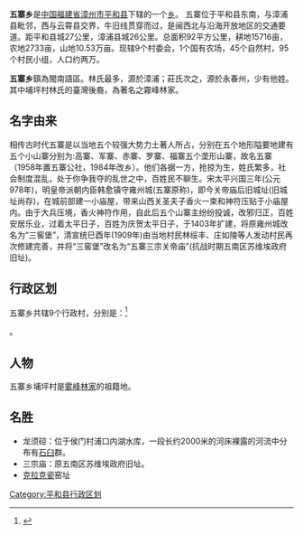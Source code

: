 {{中国乡级行政区
| 行政区全称 = 五寨乡
| 景观照片文件名 =
| 景观照片描述 =
| 汉语拼音 =wu zhai
| 通用拼音 =
| 注音符號 =
| 其它标音类型1 =
| 其它标音1 =
| 其它标音类型2 =
| 其它标音2 =
| 其它语言类型1 =
| 其它语言地名1 =
| 其它语言类型2 =
| 其它语言地名2 =
| 上级行政区 = [[福建省|福建省]][[漳州市|漳州市]][[平和县|平和县]]
| 行政区类别 = [[乡|乡]]
| 行政区划代码 =350628200
| 地理坐标 =位于漳浦县与平和县交界处 
| 总面积 = 92平方公里
| 户籍人口 =
| 户籍人口年份 =
| 常住人口 =2000多人
| 常住人口年份 =
| 人口密度 =
| 行政区划 =
| 官方网站 =
| 政府驻地 = 优美村大埔
| 邮政编码 = 363700
| 毗邻行政区 =
| 位置图文件名 =
| 位置图描述 =
}}
'''五寨乡'''是[[中华人民共和国|中国]][[福建省|福建省]][[漳州市|漳州市]][[平和县|平和县]]下辖的一个[[乡|乡]]。
五寨位于平和县东南，与漳浦县毗邻，西与云霄县交界，牛旧线贯穿而过，是闽西北与沿海开放地区的交通要道。距平和县城27公里，漳浦县城26公里。总面积92平方公里，耕地15716亩，农地2733亩，山地10.53万亩。现辖9个村委会，1个国有农场，45个自然村，95个村民小组，人口约两万。

'''五寨乡'''鎮為閩南語區。林氏最多，源於漳浦；莊氏次之，源於永春州，少有他姓。其中埔坪村林氏的臺灣後裔，為著名之霧峰林家。

==名字由来==

相传古时代五寨是以当地五个较强大势力土著人所占，分别在五个地形隘要地建有五个小山寨分别为:高寨、军寨、赤寨、罗寨、福寨五个垄形山寨，故名五寨（1958年置五寨公社，1984年改乡）。他们各据一方，抢掠为生，姓氏繁多，社会制度混乱，处于你争我夺的乱世之中，百姓民不聊生。宋太平兴国三年(公元978年)，明皇帝派朝内臣韩愈镇守雍州城(五寨原称)，即今关帝庙后旧城址(旧城址尚存)，在城前部建一小庙屋，带来山西关圣夫子香火一束和神符压贴于小庙屋内。由于大兵压境，香火神符作用，自此后五个山寨主纷纷投诚，改邪归正，百姓安居乐业，过着太平日子，百姓为庆贺太平日子，于1403年扩建，将原雍州城改名为“三窖堡”，清宣统巳酉年(1909年)由当地村民林绥丰、庄如陵等人发动村民再次修建完善，并将“三窖堡”改名为“五寨三宗关帝庙”(抗战时期五南区苏维埃政府旧址)。

== 行政区划 ==

五寨乡共辖9个行政村，分别是：<ref>{{PRC admin/ref sgc|35/06/28/200/000}}</ref>

{{PRC admin/children|35/06/28/200/000}}。

== 人物 ==

五寨乡埔坪村是[[雾峰林家|雾峰林家]]的祖籍地。

== 名胜 ==
* 龙须硿：位于侯门村浦口内湖水库，一段长约2000米的河床裸露的河流中分布有[[石臼|石臼]]群。
* 三宗庙：原五南区苏维埃政府旧址。
* [[克拉克瓷|克拉克瓷]]窑址

{{平和县行政区划}}

[[Category:平和县行政区划|Category:平和县行政区划]]